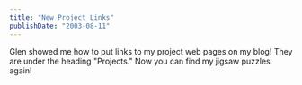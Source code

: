 ```yaml
---
title: "New Project Links"
publishDate: "2003-08-11"
---
```


Glen showed me how to put links to my project web pages on my blog! They are under the heading "Projects." Now you can find my jigsaw puzzles again!
